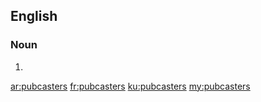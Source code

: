 ==English==

===Noun===
{{head|en}}

# {{plural of|pubcaster}}

[[ar:pubcasters]]
[[fr:pubcasters]]
[[ku:pubcasters]]
[[my:pubcasters]]